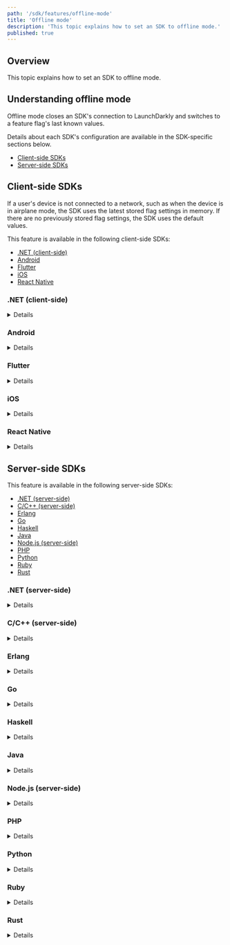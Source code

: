 ```yaml
---
path: '/sdk/features/offline-mode'
title: 'Offline mode'
description: 'This topic explains how to set an SDK to offline mode.'
published: true
---
```


## Overview

This topic explains how to set an SDK to offline mode.

## Understanding offline mode

Offline mode closes an SDK's connection to LaunchDarkly and switches to a feature flag's last known values.

Details about each SDK's configuration are available in the SDK-specific sections below.

* [Client-side SDKs](#client-side-sdks)
* [Server-side SDKs](#server-side-sdks)

## Client-side SDKs

If a user's device is not connected to a network, such as when the device is in airplane mode, the SDK uses the latest stored flag settings in memory. If there are no previously stored flag settings, the SDK uses the default values.

This feature is available in the following client-side SDKs:

* [.NET (client-side)](#net-client-side)
* [Android](#android)
* [Flutter](#flutter)
* [iOS](#ios)
* [React Native](#react-native)

### .NET (client-side)

<Details summary="Expand .NET (client-side) code sample">

The default (fallback) values are defined in your code. The default value only returns if an error is encountered or if LaunchDarkly is unreachable.

In some situations, you might want avoid remote calls to LaunchDarkly and fall back to default values for your feature flags. For example, if your software is both cloud-hosted and distributed to customers to run on-premises, it might make sense to fall back to defaults when running on-premises. You can do this by setting offline mode in the client's Config. When the client is in offline mode, no network requests will be made, so it is suitable for unit-testing.

Here's how:

<CodeTabs
  defaultValue="csharp"
  values={[
    { label: 'Example', value: 'csharp', },
  ]
}>
<CodeTabItem value="csharp">

```csharp
Configuration config = Configuration.Builder("SDK_KEY")
    .Offline(true)
    .Build();
LdClient client = LdClient.Init(config);
```

</CodeTabItem>
</CodeTabs>
</Details>

### Android

<Details summary="Expand Android code sample">

In some situations, you might want to stop making remote calls to LaunchDarkly and switch to the last known values for your feature flags. `offline` mode lets you do this easily.

Here's how:

<CodeTabs
  defaultValue="java"
  values={[
    { label: 'Java', value: 'java', },
    { label: 'Kotlin', value: 'kotlin' }
  ]
}>
<CodeTabItem value="java">

```java
LDConfig ldConfig = new LDConfig.Builder()
    .setMobileKey("YOUR_MOBILE_KEY")
    .setOffline(true)
    .build();

LDClient client = LDClient.init(this.getApplication(), ldConfig, user);

// Or to switch an already-instantiated client to offline mode:
client.setOffline();
```

</CodeTabItem>
<CodeTabItem value="kotlin">

```kotlin
val config: LDConfig = LDConfig.Builder()
    .setMobileKey("YOUR_MOBILE_KEY")
    .setOffline(true)
    .build()

val client: LDClient = LDClient.init(application, ldConfig, user);

// Or to switch an already-instantiated client to offline mode:
client.setOffline()
```

</CodeTabItem>
</CodeTabs>
</Details>

### Flutter

<Details summary="Expand Flutter code sample">

In some situations, you might want to stop making remote calls to LaunchDarkly and rely on locally cached values for your feature flags for future evaluations. `offline` mode lets you do this easily.

Here's how:

<CodeTabs
  defaultValue="dart"
  values={[
    { label: 'Dart', value: 'dart', },
  ]
}>
<CodeTabItem value="dart">

```dart
LDConfig ldConfig = LDConfigBuilder('YOUR_MOBILE_KEY')
    .offline(true)
    .build();

await LDClient.start(ldConfig, user);

// Or to switch an already-instantiated client to offline mode:
await LDClient.setOnline(false);
```

</CodeTabItem>
</CodeTabs>
</Details>

### iOS

<Details summary="Expand iOS code sample">

In some situations, you might want to stop making remote calls to LaunchDarkly and switch to the last known values for your feature flags. Offline mode lets you do this easily.

The SDK protects itself from multiple rapid calls to `setOnline(true)` by enforcing an increasing delay (called _throttling_) each time `setOnline(true)` is called within a short time. The first time, the call proceeds normally. For each subsequent call, the delay is enforced, and if waiting, increased to a maximum delay. When the delay has elapsed, the `setOnline(true)` proceeds, assuming that the client app has not called `setOnline(false)` during the delay. Therefore, a call to `setOnline(true)` may not immediately result in the LDClient going online.

Client app developers should consider this situation abnormal, and take steps to prevent the client app from making multiple rapid `setOnline(true)` calls. Calls to `setOnline(false)` are not throttled. Calls to `start(config: user: completion:)`, and setting the `config` or `user` can also call `setOnline(true)` under certain conditions. After the delay, the SDK resets and the client app can make a subsequent call to `setOnline(true)` without being throttled.

Client apps can set a completion closure called when the setOnline call completes. For unthrottled `setOnline(true)` and all `setOnline(false)` calls, the SDK calls the closure immediately on completion of this method. For throttled `setOnline(true)` calls, the SDK calls the closure after the throttling delay at the completion of the `setOnline` method.

The SDK does not go online if the client has not been started, or the `mobileKey` is empty. For macOS, the SDK does not go online in the background unless `enableBackgroundUpdates` is true.

Use `isOnline` to get the online/offline state.

Here is an example:

<CodeTabs
  defaultValue="swift"
  values={[
    { label: 'Swift', value: 'swift', },
    { label: 'Objective-C', value: 'objc', },
  ]
}>
<CodeTabItem value="swift">

```swift
LDClient.get()!.setOnline(false)
LDClient.get()!.setOnline(true) {
    // Client is online
}
let connectionStatus = LDClient.get()!.isOnline
```

</CodeTabItem>
<CodeTabItem value="objc">

```objectivec
[[LDClient get] setOnline:NO];
[[LDClient get] setOnline:YES completion:^() {
    // Client is online
}];
```

</CodeTabItem>
</CodeTabs>
</Details>

### React Native

<Details summary="Expand React Native code sample">

In some situations, you might want to stop making remote calls to LaunchDarkly and switch to the last known values for your feature flags. Offline mode lets you do this easily.

Here's how:

<CodeTabs
  defaultValue="js"
  values={[
    { label: 'JavaScript', value: 'js', },
  ]
}>
<CodeTabItem value="js">

```js
let offlineResult = client.setOffline(); //true or false
let offlineStatus = client.isOffline(); //true or false
let onlineResult = client.setOnline(); //true or false
```

</CodeTabItem>
</CodeTabs>
</Details>

## Server-side SDKs

This feature is available in the following server-side SDKs:

* [.NET (server-side)](#net-server-side)
* [C/C++ (server-side)](#cc-server-side)
* [Erlang](#erlang)
* [Go](#go)
* [Haskell](#haskell)
* [Java](#java)
* [Node.js (server-side)](#nodejs-server-side)
* [PHP](#php)
* [Python](#python)
* [Ruby](#ruby)
* [Rust](#rust)

### .NET (server-side)

<Details summary="Expand .NET (server-side) code sample">

The default (fallback) values are defined in your code. The default value only returns if an error is encountered or if LaunchDarkly is unreachable.

In some situations, you might want avoid remote calls to LaunchDarkly and fall back to default values for your feature flags. For example, if your software is both cloud-hosted and distributed to customers to run on-premises, it might make sense to fall back to defaults when running on-premises. You can do this by setting offline mode in the client's Config. When the client is in offline mode, no network requests will be made, so it is suitable for unit-testing.

Here's how:

<CodeTabs
  defaultValue="csharp"
  values={[
    { label: '.NET', value: 'csharp', },
  ]
}>
<CodeTabItem value="csharp">

```csharp
Configuration config = Configuration.Builder("SDK_KEY")
    .Offline(true)
    .Build();
LdClient client = new LdClient(config);
```

</CodeTabItem>
</CodeTabs>
</Details>

### C/C++ (server-side)

<Details summary="Expand C/C++ (server-side) code sample">

In some situations, you might want to stop making remote calls to LaunchDarkly and fall back to default values for your feature flags. For example, if your software is both cloud-hosted and distributed to customers to run on-premises, it might make sense to fall back to defaults when running on-premises.

Here's how:

<CodeTabs
  defaultValue="c"
  values={[
    { label: 'Example', value: 'c', },
  ]
}>
<CodeTabItem value="c">

```c
LDConfigSetOffline(config, true);
```

</CodeTabItem>
</CodeTabs>
</Details>

### Erlang

<Details summary="Expand Erlang code sample">

In some situations, you might want to stop making remote calls to LaunchDarkly and fall back to your feature flags' default values.

For example, if your software is both cloud-hosted and distributed to customers to run on-premises, it might make sense to fall back to defaults when the software runs on-premises.

You can do this by setting offline mode in the config map with the `offline` key.

Here's how:

<CodeTabs
  defaultValue="erlang"
  values={[
    { label: 'Erlang', value: 'erlang', },
  ]
}>
<CodeTabItem value="erlang">

```
ldclient:start_instance("YOUR_SDK_KEY", #{offline => true})
```

</CodeTabItem>
</CodeTabs>
</Details>

### Go

<Details summary="Expand Go code sample">

In some situations, you might want to stop making remote calls to LaunchDarkly and fall back to default values for your feature flags. For example, if your software is both cloud-hosted and distributed to customers to run on-premises, it might make sense to fall back to defaults when running on-premises. You can do this by setting `Offline` mode in the client's [`Config`](https://pkg.go.dev/gopkg.in/launchdarkly/go-server-sdk.v5#Config).

Here's how:

<CodeTabs
  defaultValue="go"
  values={[
    { label: 'Go', value: 'go', },
  ]
}>
<CodeTabItem value="go">

```go
var config ld.Config
config.Offline = true

client, _ := ld.MakeCustomClient("YOUR_SDK_KEY", config, 5 * time.Second)
client.BoolVariation("any.feature.flag", user, false) // will always return the default value (false)
```

</CodeTabItem>
</CodeTabs>
</Details>

### Haskell

<Details summary="Expand Haskell code sample">

In some situations, you might want to stop making remote calls to LaunchDarkly and fall back to default values for your feature flags. You can do this by setting offline mode in the config object with `configSetOffline`.

For example, if your software is both cloud-hosted and distributed to customers to run on-premises, it might make sense to fall back to defaults when running on-premises.

Here's how:

<CodeTabs
  defaultValue="haskell"
  values={[
    { label: 'Haskell', value: 'haskell', },
  ]
}>
<CodeTabItem value="haskell">

```haskell
config' = configSetOffline True config
```

</CodeTabItem>
</CodeTabs>
</Details>

### Java

<Details summary="Expand Java code sample">

In some situations, you might want to stop making remote calls to LaunchDarkly and fall back to default values for your feature flags. For example, if your software is both cloud-hosted and distributed to customers to run on-premises, it might make sense to fall back to defaults when running on-premises. You can do this by setting [`offline`](http://launchdarkly.github.io/java-server-sdk/com/launchdarkly/sdk/server/LDConfig.Builder.html#offline-boolean-) mode in the client's `LDConfig`.

Here's how:

<CodeTabs
  defaultValue="java"
  values={[
    { label: 'Java', value: 'java', },
  ]
}>
<CodeTabItem value="java">

```java
LDConfig config = new LDConfig.Builder()
  .offline(true)
  .build();
LDClient client = new LDClient("YOUR_SDK_KEY", config);
client.boolVariation("any.feature.flag", user, false)

// This call to client.boolVariation always
// returns the default value (false)

```

</CodeTabItem>
</CodeTabs>
</Details>

### Node.js (server-side)

<Details summary="Expand Node.js (server-side) code sample">

In some situations, you might want to stop making remote calls to LaunchDarkly and fall back to default values for your feature flags. For example, if your software is both cloud-hosted and distributed to customers to run on-premises, it might make sense to fall back to defaults when running on-premises. You can do this by setting `offline` mode in the client's `config` object.

Here's how:

<CodeTabs
  defaultValue="js"
  values={[
    { label: 'Node.js', value: 'js', },
  ]
}>
<CodeTabItem value="js">

```js
const config = {"offline": true};
client = LaunchDarkly.init("YOUR_SDK_KEY", config);
client.variation("any.feature.flag", user, false, cb) // cb will always be invoked with the default value (false)

```

</CodeTabItem>
</CodeTabs>

The default value you set in the variation method is returned in offline mode. This does not refer to the default rule set in your flag configuration.
</Details>

### PHP

<Details summary="Expand PHP code sample">

In some situations, you might want to stop making remote calls to LaunchDarkly and fall back to default values for your feature flags. For example, if your software is both cloud-hosted and distributed to customers to run on-premises, it might make sense to fall back to defaults when running on-premises. `setOffline` lets you do this easily.

Here's how:

<CodeTabs
  defaultValue="php"
  values={[
    { label: 'PHP', value: 'php', },
  ]
}>
<CodeTabItem value="php">

```php
$client = new LaunchDarkly\LDClient("YOUR_SDK_KEY", array("offline" => true));
$client->variation("any.feature.flag", user, false); // will always return the default value (false)
```

</CodeTabItem>
</CodeTabs>
</Details>

### Python

<Details summary="Expand Python code sample">

In some situations, you might want avoid remote calls to LaunchDarkly and fall back to default values for your feature flags. For example, if your software is both cloud-hosted and distributed to customers to run on-premises, it might make sense to fall back to defaults when running on-premises. You can do this by setting `offline` mode in the client's `Config`.

Here's how:

<CodeTabs
  defaultValue="py"
  values={[
    { label: 'Python', value: 'py', },
  ]
}>
<CodeTabItem value="py">

```py
# Initialization:
ldclient.set_config(Config("YOUR_SDK_KEY", offline=True))
ldclient.get().variation("any.feature.flag", user, False) # will always return the default value (false)

```

</CodeTabItem>
</CodeTabs>
</Details>

### Ruby

<Details summary="Expand Ruby code sample">

In some situations, you might want to stop making remote calls to LaunchDarkly and fall back to default values for your feature flags. For example, if your software is both cloud-hosted and distributed to customers to run on-premises, it might make sense to fall back to defaults when running on-premises. Offline mode lets you do this easily.

Here's how:

<CodeTabs
  defaultValue="ruby"
  values={[
    { label: 'Ruby', value: 'ruby', },
  ]
}>
<CodeTabItem value="ruby">

```ruby
config = LaunchDarkly::Config.new({offline: true})
client = LaunchDarkly::LDClient.new("YOUR_SDK_KEY", config)
client.variation("any.feature.flag", user, false) # will always return the default value (false)
```

</CodeTabItem>
</CodeTabs>
</Details>

### Rust

<Details summary="Expand Rust code sample">

In some situations, you might want to stop making remote calls to LaunchDarkly and fall back to default values for your feature flags. For example, if your software is both cloud-hosted and distributed to customers to run on-premises, it might make sense to fall back to defaults when running on-premises. Offline mode lets you do this easily.

Here's how:

<CodeTabs
  defaultValue="rust"
  values={[
    { label: 'Rust', value: 'rust', },
  ]
}>
<CodeTabItem value="rust">

```rust
let config = ConfigBuilder::new("sdk-key").offline(true).build();
let ld_client = Client::build(config).unwrap();
ld_client.bool_variation(&user, "any.feature.flag", false); // will always return the default value (false)
```

</CodeTabItem>
</CodeTabs>
</Details>

